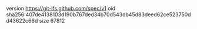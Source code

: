 version https://git-lfs.github.com/spec/v1
oid sha256:407de4138103d190b767ded34b70d543db45d83deed62ce523750dd43622c66d
size 67812
